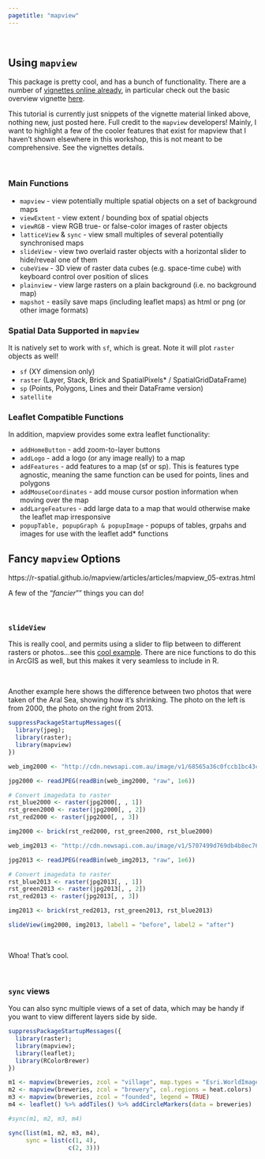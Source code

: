 ```yaml
---
pagetitle: "mapview"
---
```


<br>

## Using `mapview`

This package is pretty cool, and has a bunch of functionality. There are a number of [vignettes online already](https://r-spatial.github.io/mapview/articles/index.html), in particular check out the basic overview vignette [here](https://r-spatial.github.io/mapview/articles/articles/mapview_01-basics.html). 

This tutorial is currently just snippets of the vignette material linked above, nothing new, just posted here. Full credit to the `mapview` developers! Mainly, I want to highlight a few of the cooler features that exist for mapview that I haven't shown elsewhere in this workshop, this is not meant to be comprehensive. See the vignettes details.

<br>

### Main Functions

 - `mapview` - view potentially multiple spatial objects on a set of background maps
 - `viewExtent` - view extent / bounding box of spatial objects
 - `viewRGB` - view RGB true- or false-color images of raster objects
 - `latticeView` & `sync` - view small multiples of several potentially synchronised maps
 - `slideView` - view two overlaid raster objects with a horizontal slider to hide/reveal one of them
 - `cubeView` - 3D view of raster data cubes (e.g. space-time cube) with keyboard control over position of slices
 - `plainview` - view large rasters on a plain background (i.e. no background map)
 - `mapshot` - easily save maps (including leaflet maps) as html or png (or other image formats)

### Spatial Data Supported in `mapview`

It is natively set to work with `sf`, which is great. Note it will plot `raster` objects as well!

 - `sf` (XY dimension only)
 - `raster` (Layer, Stack, Brick and SpatialPixels* / SpatialGridDataFrame)
 - `sp` (Points, Polygons, Lines and their DataFrame version)
 - `satellite`

### Leaflet Compatible Functions

In addition, mapview provides some extra leaflet functionality:

 - `addHomeButton` - add zoom-to-layer buttons
 - `addLogo` - add a logo (or any image really) to a map
 - `addFeatures` - add features to a map (sf or sp). This is features type agnostic, meaning the same function can be used for points, lines and polygons
 - `addMouseCoordinates` - add mouse cursor postion information when moving over the map
 - `addLargeFeatures` - add large data to a map that would otherwise make the leaflet map irresponsive
 - `popupTable, popupGraph & popupImage` - popups of tables, grpahs and images for use with the leaflet add* functions

## Fancy `mapview` Options

https://r-spatial.github.io/mapview/articles/articles/mapview_05-extras.html

A few of the "*fancier*"" things you can do!

<br>

### `slideView`

This is really cool, and permits using a slider to flip between to different rasters or photos...see this [cool example](https://watershed.ucdavis.edu/experiments/rimfire/). There are nice functions to do this in ArcGIS as well, but this makes it very seamless to include in R.

<br>

Another example here shows the difference between two photos that were taken of the Aral Sea, showing how it's shrinking. The photo on the left is from 2000, the photo on the right from 2013.

```r

suppressPackageStartupMessages({
  library(jpeg);
  library(raster);
  library(mapview)
})

web_img2000 <- "http://cdn.newsapi.com.au/image/v1/68565a36c0fccb1bc43c09d96e8fb029"

jpg2000 <- readJPEG(readBin(web_img2000, "raw", 1e6))

# Convert imagedata to raster
rst_blue2000 <- raster(jpg2000[, , 1])
rst_green2000 <- raster(jpg2000[, , 2])
rst_red2000 <- raster(jpg2000[, , 3])

img2000 <- brick(rst_red2000, rst_green2000, rst_blue2000)

web_img2013 <- "http://cdn.newsapi.com.au/image/v1/5707499d769db4b8ec76e8df61933f2a"

jpg2013 <- readJPEG(readBin(web_img2013, "raw", 1e6))

# Convert imagedata to raster
rst_blue2013 <- raster(jpg2013[, , 1])
rst_green2013 <- raster(jpg2013[, , 2])
rst_red2013 <- raster(jpg2013[, , 3])

img2013 <- brick(rst_red2013, rst_green2013, rst_blue2013)

slideView(img2000, img2013, label1 = "before", label2 = "after")

```

<br>

Whoa! That's cool.

<br>

### `sync` views

You can also sync multiple views of a set of data, which may be handy if you want to view different layers side by side.

```r

suppressPackageStartupMessages({
  library(raster);
  library(mapview);
  library(leaflet);
  library(RColorBrewer)
})

m1 <- mapview(breweries, zcol = "village", map.types = "Esri.WorldImagery")
m2 <- mapview(breweries, zcol = "brewery", col.regions = heat.colors)
m3 <- mapview(breweries, zcol = "founded", legend = TRUE)
m4 <- leaflet() %>% addTiles() %>% addCircleMarkers(data = breweries)

#sync(m1, m2, m3, m4)

sync(list(m1, m2, m3, m4),
     sync = list(c(1, 4),
                 c(2, 3)))
```



